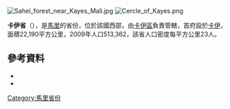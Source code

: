 [[Image:Sahel_forest_near_Kayes_Mali.jpg|right]]
[[Image:Cercle_of_Kayes.png|right]]

'''卡伊省'''（{{lang-fr|Cercle de Kayes}}），是[[馬里|馬里]]的省份，位於該國西部，由[[卡伊區|卡伊區]]負責管轄，首府設於[[卡伊|卡伊]]，面積22,190平方公里，2009年人口513,362，該省人口密度每平方公里23人。

==參考資料==
*{{citation |title=Plan de Securité Alimentaire du Cercle de Kayes 2007-2011 |publisher=Commissariat à la Sécurité Alimentaire, République du Mali, USAID-Mali |year=2007 |url=http://www.csa-mali.org/plans/Kayes/plansa_kayes/psa_cercle_kayes.pdf |language=fr |deadurl=yes |archiveurl=https://web.archive.org/web/20120401232005/http://www.csa-mali.org/plans/Kayes/plansa_kayes/psa_cercle_kayes.pdf |archivedate=2012-04-01 |accessdate=2015-07-10 }}
*{{citation
 |url         = http://instat.gov.ml/documentation/kayes.pdf
 |publisher   = République de Mali: Institut National de la Statistique
 |title       = Resultats Provisoires RGPH 2009 (Région de Kayes)
 |language    = fr
 |deadurl     = yes
 |archiveurl  = https://www.webcitation.org/6AnXrhnbD?url=http://instat.gov.ml/documentation/kayes.pdf
 |archivedate = 2012-09-19
 |accessdate  = 2015-07-10
}}

{{coord|14|30|N|11|30|W|dim:240000_region:ML-1_type:adm2nd_source:dewiki|display=title}}

{{卡伊區}}

[[Category:馬里省份|Category:馬里省份]]


{{Mali-geo-stub}}